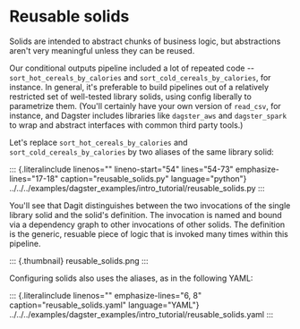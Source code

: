 Reusable solids
===============

Solids are intended to abstract chunks of business logic, but
abstractions aren\'t very meaningful unless they can be reused.

Our conditional outputs pipeline included a lot of repeated code \--
`sort_hot_cereals_by_calories` and `sort_cold_cereals_by_calories`, for
instance. In general, it\'s preferable to build pipelines out of a
relatively restricted set of well-tested library solids, using config
liberally to parametrize them. (You\'ll certainly have your own version
of `read_csv`, for instance, and Dagster includes libraries like
`dagster_aws` and `dagster_spark` to wrap and abstract interfaces with
common third party tools.)

Let\'s replace `sort_hot_cereals_by_calories` and
`sort_cold_cereals_by_calories` by two aliases of the same library
solid:

::: {.literalinclude linenos="" lineno-start="54" lines="54-73" emphasize-lines="17-18" caption="reusable_solids.py" language="python"}
../../../examples/dagster\_examples/intro\_tutorial/reusable\_solids.py
:::

You\'ll see that Dagit distinguishes between the two invocations of the
single library solid and the solid\'s definition. The invocation is
named and bound via a dependency graph to other invocations of other
solids. The definition is the generic, resuable piece of logic that is
invoked many times within this pipeline.

::: {.thumbnail}
reusable\_solids.png
:::

Configuring solids also uses the aliases, as in the following YAML:

::: {.literalinclude linenos="" emphasize-lines="6, 8" caption="reusable_solids.yaml" language="YAML"}
../../../examples/dagster\_examples/intro\_tutorial/reusable\_solids.yaml
:::
